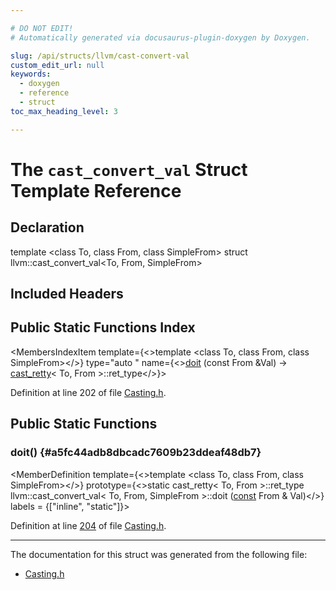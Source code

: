 ```yaml
---

# DO NOT EDIT!
# Automatically generated via docusaurus-plugin-doxygen by Doxygen.

slug: /api/structs/llvm/cast-convert-val
custom_edit_url: null
keywords:
  - doxygen
  - reference
  - struct
toc_max_heading_level: 3

---
```





# The `cast_convert_val` Struct Template Reference

<DoxygenPage pluginConfig={pluginConfig}>



## Declaration

<CodeBlock>template &lt;class To, class From, class SimpleFrom&gt;
struct llvm::cast_convert_val&lt;To, From, SimpleFrom&gt;</CodeBlock>

## Included Headers

<IncludesList>
<IncludesListItem
  filePath="llvm/Support/Casting.h"
  permalink="/docs/api/files/include/include/llvm/include/llvm/support/casting-h"
  isLocal="true" />
</IncludesList>

## Public Static Functions Index

<MembersIndex>

<MembersIndexItem
  template={<>template &lt;class To, class From, class SimpleFrom&gt;</>}
  type="auto "
  name={<><a href="#a5fc44adb8dbcadc7609b23ddeaf48db7">doit</a> (const From &amp;Val) -&gt; <a href="/docs/api/structs/llvm/cast-retty">cast&#95;retty</a>&lt; To, From &gt;::ret&#95;type</>}>
</MembersIndexItem>

</MembersIndex>


Definition at line 202 of file <a href="/docs/api/files/include/include/llvm/include/llvm/support/casting-h">Casting.h</a>.

<SectionDefinition>

## Public Static Functions

### doit() {#a5fc44adb8dbcadc7609b23ddeaf48db7}

<MemberDefinition
  template={<>template &lt;class To, class From, class SimpleFrom&gt;</>}
  prototype={<>static cast&#95;retty&lt; To, From &gt;::ret&#95;type llvm::cast&#95;convert&#95;val&lt; To, From, SimpleFrom &gt;::doit (<a href="/docs/api/files/lib/lib/target/lib/target/aarch64/aarch64promoteconstant-cpp/#a90f8350fecae261c25be85d38b451bff">const</a> From &amp; Val)</>}
  labels = {["inline", "static"]}>

Definition at line <a href="/docs/api/files/include/include/llvm/include/llvm/support/casting-h/#l00204">204</a> of file <a href="/docs/api/files/include/include/llvm/include/llvm/support/casting-h">Casting.h</a>.
</MemberDefinition>

</SectionDefinition>

<hr/>

The documentation for this struct was generated from the following file:

<ul>
<li><a href="/docs/api/files/include/include/llvm/include/llvm/support/casting-h">Casting.h</a></li>
</ul>

</DoxygenPage>
